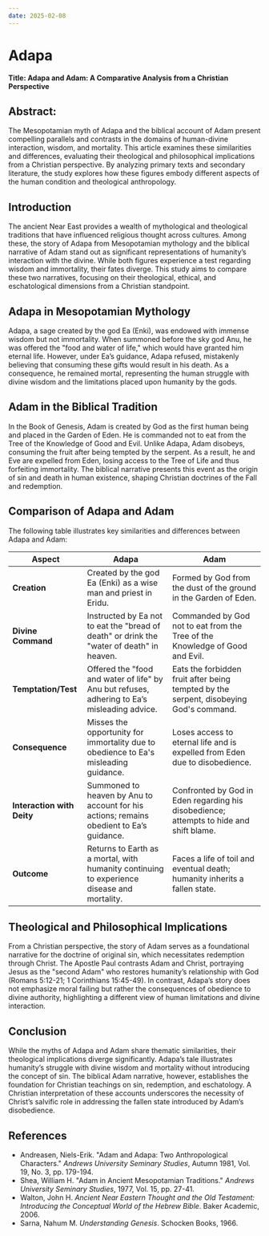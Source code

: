 ```yaml
---
date: 2025-02-08
---
```



# Adapa

<CustomImage
  src="/img/adapa.png"
  alt="Adapa"
  width="300px"
/>
<DateDisplay date="2025-02-08" />

**Title: Adapa and Adam: A Comparative Analysis from a Christian Perspective**

## Abstract:  
The Mesopotamian myth of Adapa and the biblical account of Adam present compelling parallels and contrasts in the domains of human-divine interaction, wisdom, and mortality. This article examines these similarities and differences, evaluating their theological and philosophical implications from a Christian perspective. By analyzing primary texts and secondary literature, the study explores how these figures embody different aspects of the human condition and theological anthropology.

## Introduction  
The ancient Near East provides a wealth of mythological and theological traditions that have influenced religious thought across cultures. Among these, the story of Adapa from Mesopotamian mythology and the biblical narrative of Adam stand out as significant representations of humanity’s interaction with the divine. While both figures experience a test regarding wisdom and immortality, their fates diverge. This study aims to compare these two narratives, focusing on their theological, ethical, and eschatological dimensions from a Christian standpoint.

## Adapa in Mesopotamian Mythology
Adapa, a sage created by the god Ea (Enki), was endowed with immense wisdom but not immortality. When summoned before the sky god Anu, he was offered the "food and water of life," which would have granted him eternal life. However, under Ea’s guidance, Adapa refused, mistakenly believing that consuming these gifts would result in his death. As a consequence, he remained mortal, representing the human struggle with divine wisdom and the limitations placed upon humanity by the gods.

## Adam in the Biblical Tradition  
In the Book of Genesis, Adam is created by God as the first human being and placed in the Garden of Eden. He is commanded not to eat from the Tree of the Knowledge of Good and Evil. Unlike Adapa, Adam disobeys, consuming the fruit after being tempted by the serpent. As a result, he and Eve are expelled from Eden, losing access to the Tree of Life and thus forfeiting immortality. The biblical narrative presents this event as the origin of sin and death in human existence, shaping Christian doctrines of the Fall and redemption.

## Comparison of Adapa and Adam  
The following table illustrates key similarities and differences between Adapa and Adam:

| Aspect                 | Adapa                                                                                         | Adam                                                                                         |
|------------------------|-----------------------------------------------------------------------------------------------|----------------------------------------------------------------------------------------------|
| **Creation**           | Created by the god Ea (Enki) as a wise man and priest in Eridu.                               | Formed by God from the dust of the ground in the Garden of Eden.                            |
| **Divine Command**     | Instructed by Ea not to eat the "bread of death" or drink the "water of death" in heaven.   | Commanded by God not to eat from the Tree of the Knowledge of Good and Evil.               |
| **Temptation/Test**    | Offered the "food and water of life" by Anu but refuses, adhering to Ea’s misleading advice.  | Eats the forbidden fruit after being tempted by the serpent, disobeying God's command.     |
| **Consequence**        | Misses the opportunity for immortality due to obedience to Ea's misleading guidance.          | Loses access to eternal life and is expelled from Eden due to disobedience.                |
| **Interaction with Deity** | Summoned to heaven by Anu to account for his actions; remains obedient to Ea’s guidance.   | Confronted by God in Eden regarding his disobedience; attempts to hide and shift blame.    |
| **Outcome**            | Returns to Earth as a mortal, with humanity continuing to experience disease and mortality.    | Faces a life of toil and eventual death; humanity inherits a fallen state.                 |

## Theological and Philosophical Implications  
From a Christian perspective, the story of Adam serves as a foundational narrative for the doctrine of original sin, which necessitates redemption through Christ. The Apostle Paul contrasts Adam and Christ, portraying Jesus as the "second Adam" who restores humanity’s relationship with God (Romans 5:12-21; 1 Corinthians 15:45-49). In contrast, Adapa’s story does not emphasize moral failing but rather the consequences of obedience to divine authority, highlighting a different view of human limitations and divine interaction.

## Conclusion  
While the myths of Adapa and Adam share thematic similarities, their theological implications diverge significantly. Adapa’s tale illustrates humanity’s struggle with divine wisdom and mortality without introducing the concept of sin. The biblical Adam narrative, however, establishes the foundation for Christian teachings on sin, redemption, and eschatology. A Christian interpretation of these accounts underscores the necessity of Christ’s salvific role in addressing the fallen state introduced by Adam’s disobedience.

## References  
- Andreasen, Niels-Erik. "Adam and Adapa: Two Anthropological Characters." *Andrews University Seminary Studies*, Autumn 1981, Vol. 19, No. 3, pp. 179-194.  
- Shea, William H. "Adam in Ancient Mesopotamian Traditions." *Andrews University Seminary Studies*, 1977, Vol. 15, pp. 27-41.  
- Walton, John H. *Ancient Near Eastern Thought and the Old Testament: Introducing the Conceptual World of the Hebrew Bible*. Baker Academic, 2006.  
- Sarna, Nahum M. *Understanding Genesis*. Schocken Books, 1966.

